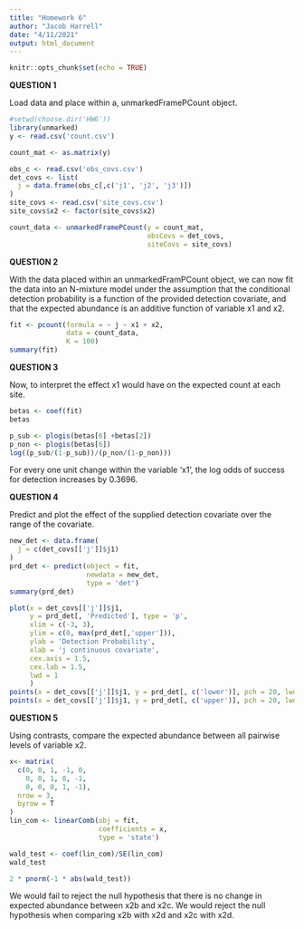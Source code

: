 ---
title: "Homework 6"
author: "Jacob Harrell"
date: "4/11/2021"
output: html_document
---

```{r setup, include=FALSE}
knitr::opts_chunk$set(echo = TRUE)
```

**QUESTION 1**

Load data and place within a, unmarkedFramePCount object.

```{r}
#setwd(choose.dir('HW6'))
library(unmarked)
y <- read.csv('count.csv')

count_mat <- as.matrix(y)

obs_c <- read.csv('obs_covs.csv')
det_covs <- list(
  j = data.frame(obs_c[,c('j1', 'j2', 'j3')])
)
site_covs <- read.csv('site_covs.csv')
site_covs$x2 <- factor(site_covs$x2)

count_data <- unmarkedFramePCount(y = count_mat,
                                  obsCovs = det_covs,
                                  siteCovs = site_covs)

```

**QUESTION 2**

With the data placed within an unmarkedFramPCount object, we can now fit the data into an N-mixture model under the assumption that the conditional detection probability is a function of the provided detection covariate, and that the expected abundance is an additive function of variable x1 and x2.

```{r}
fit <- pcount(formula = ~ j ~ x1 + x2,
              data = count_data,
              K = 100)
summary(fit)
```

**QUESTION 3**

Now, to interpret the effect x1 would have on the expected count at each site. 

```{r}
betas <- coef(fit)
betas

p_sub <- plogis(betas[6] +betas[2])
p_non <- plogis(betas[6])
log((p_sub/(1-p_sub))/(p_non/(1-p_non)))

```
For every one unit change within the variable 'x1', the log odds of success for detection increases by 0.3696. 

**QUESTION 4**

Predict and plot the effect of the supplied detection covariate over the range of the covariate. 

```{r}
new_det <- data.frame(
  j = c(det_covs[['j']]$j1)
)
prd_det <- predict(object = fit,
                   newdata = new_det,
                   type = 'det')
summary(prd_det)

plot(x = det_covs[['j']]$j1, 
     y = prd_det[, 'Predicted'], type = 'p',
     xlim = c(-3, 3),
     ylim = c(0, max(prd_det[,'upper'])),
     ylab = 'Detection Probability',
     xlab = 'j continuous covariate',
     cex.axis = 1.5,
     cex.lab = 1.5,
     lwd = 1
     )
points(x = det_covs[['j']]$j1, y = prd_det[, c('lower')], pch = 20, lwd = 1)
points(x = det_covs[['j']]$j1, y = prd_det[, c('upper')], pch = 20, lwd = 1)

```

**QUESTION 5**

Using contrasts, compare the expected abundance between all pairwise levels of variable x2. 

```{r}
x<- matrix(
  c(0, 0, 1, -1, 0,
    0, 0, 1, 0, -1,
    0, 0, 0, 1, -1),
  nrow = 3,
  byrow = T
)
lin_com <- linearComb(obj = fit, 
                      coefficients = x,
                      type = 'state')

wald_test <- coef(lin_com)/SE(lin_com)
wald_test

2 * pnorm(-1 * abs(wald_test))
```
We would fail to reject the null hypothesis that there is no change in expected abundance between x2b and x2c. We would reject the null hypothesis when comparing x2b with x2d and x2c with x2d.